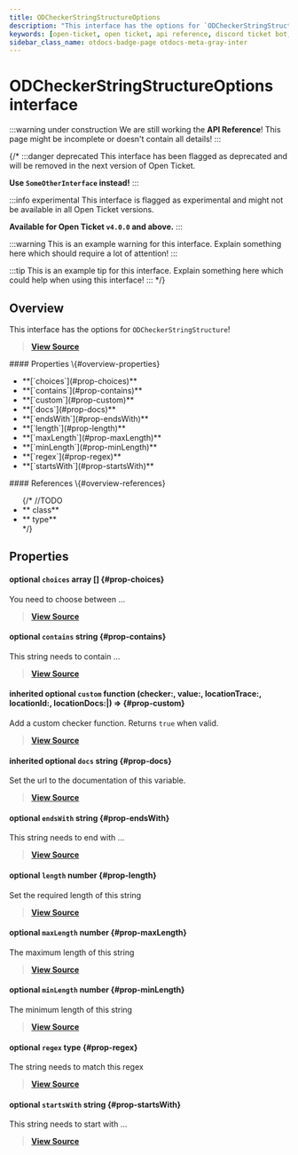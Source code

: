 ```yaml
---
title: ODCheckerStringStructureOptions
description: "This interface has the options for `ODCheckerStringStructure`!"
keywords: [open-ticket, open ticket, api reference, discord ticket bot, interface]
sidebar_class_name: otdocs-badge-page otdocs-meta-gray-inter
---
```

<head>
    <link rel="apple-touch-icon" href="/img/logo_vertical.png"/>
</head>

# ODCheckerStringStructureOptions <M color="gray">interface</M>

:::warning under construction
We are still working the **API Reference**! This page might be incomplete or doesn't contain all details!
:::

{/*
:::danger deprecated
This interface has been flagged as deprecated and will be removed in the next version of Open Ticket.

**Use `SomeOtherInterface` instead!**
:::

:::info experimental
This interface is flagged as experimental and might not be available in all Open Ticket versions.

**Available for Open Ticket `v4.0.0` and above.**
:::

:::warning
This is an example warning for this interface. Explain something here which should require a lot of attention!
:::

:::tip
This is an example tip for this interface. Explain something here which could help when using this interface!
:::
*/}

## Overview
This interface has the options for `ODCheckerStringStructure`!

> [**View Source**](https://otgithub.dj-dj.be/tree/main/src/core/api/modules/checker.ts#L482)

<FlexHorizontal>
<div style={{width:"50%"}} className="otdocs-flex-mobile-width">
    #### Properties \{#overview-properties}
    <ul>
        <li>**[`choices`](#prop-choices)**</li>
        <li>**[`contains`](#prop-contains)**</li>
        <li>**[`custom`](#prop-custom)**</li>
        <li>**[`docs`](#prop-docs)**</li>
        <li>**[`endsWith`](#prop-endsWith)**</li>
        <li>**[`length`](#prop-length)**</li>
        <li>**[`maxLength`](#prop-maxLength)**</li>
        <li>**[`minLength`](#prop-minLength)**</li>
        <li>**[`regex`](#prop-regex)**</li>
        <li>**[`startsWith`](#prop-startsWith)**</li>
    </ul>
</div>
<div style={{width:"50%"}} className="otdocs-flex-mobile-width">
    #### References \{#overview-references}
    <ul>
        {/*
        //TODO
        <li>**<code><ApiUrl url="class:ODId" label="api.ODId"/></code> <M color="purple">class</M>**</li>
        <li>**<code><ApiUrl url="type:ODExampleType" label="api.ODExampleType"/></code> <M color="brown">type</M>**</li>
        */}
    </ul>
</div>
</FlexHorizontal>

## Properties
<Divider></Divider>
#### <C color="pink">optional</C> `choices` <M color="pink">array</M> <ApiBlock><ApiUrl url="js:string" label="string"/>[]</ApiBlock> \{#prop-choices}
You need to choose between ...

> [**View Source**](https://otgithub.dj-dj.be/tree/main/src/core/api/modules/checker.ts#L496)

<Divider></Divider>
#### <C color="blue">optional</C> `contains` <M color="blue">string</M> <ApiBlock><ApiUrl url="js:string" label="string"/></ApiBlock> \{#prop-contains}
This string needs to contain ...

> [**View Source**](https://otgithub.dj-dj.be/tree/main/src/core/api/modules/checker.ts#L494)

<Divider></Divider>
#### <C color="orange">inherited</C> <C color="orange">optional</C> `custom` <M color="orange">function</M> <ApiBlock>(checker:<ApiUrl url="class:ODChecker" label="api.ODChecker"/>, value:<ApiUrl url="type:ODValidJsonType" label="api.ODValidJsonType"/>, locationTrace:<ApiUrl url="type:ODCheckerLocationTrace" label="api.ODCheckerLocationTrace"/>, locationId:<ApiUrl url="class:ODId" label="api.ODId"/>, locationDocs:<ApiUrl url="js:null" label="null"/>|<ApiUrl url="js:string" label="string"/>) => <ApiUrl url="js:boolean" label="boolean"/></ApiBlock> \{#prop-custom}
Add a custom checker function. Returns `true` when valid.

> [**View Source**](https://otgithub.dj-dj.be/tree/main/src/core/api/modules/checker.ts#L387)

<Divider></Divider>
#### <C color="blue">inherited</C> <C color="blue">optional</C> `docs` <M color="blue">string</M> <ApiBlock><ApiUrl url="js:string" label="string"/></ApiBlock> \{#prop-docs}
Set the url to the documentation of this variable.

> [**View Source**](https://otgithub.dj-dj.be/tree/main/src/core/api/modules/checker.ts#L389)

<Divider></Divider>
#### <C color="blue">optional</C> `endsWith` <M color="blue">string</M> <ApiBlock><ApiUrl url="js:string" label="string"/></ApiBlock> \{#prop-endsWith}
This string needs to end with ...

> [**View Source**](https://otgithub.dj-dj.be/tree/main/src/core/api/modules/checker.ts#L492)

<Divider></Divider>
#### <C color="green">optional</C> `length` <M color="green">number</M> <ApiBlock><ApiUrl url="js:number" label="number"/></ApiBlock> \{#prop-length}
Set the required length of this string

> [**View Source**](https://otgithub.dj-dj.be/tree/main/src/core/api/modules/checker.ts#L488)

<Divider></Divider>
#### <C color="green">optional</C> `maxLength` <M color="green">number</M> <ApiBlock><ApiUrl url="js:number" label="number"/></ApiBlock> \{#prop-maxLength}
The maximum length of this string

> [**View Source**](https://otgithub.dj-dj.be/tree/main/src/core/api/modules/checker.ts#L486)

<Divider></Divider>
#### <C color="green">optional</C> `minLength` <M color="green">number</M> <ApiBlock><ApiUrl url="js:number" label="number"/></ApiBlock> \{#prop-minLength}
The minimum length of this string

> [**View Source**](https://otgithub.dj-dj.be/tree/main/src/core/api/modules/checker.ts#L484)

<Divider></Divider>
#### <C color="brown">optional</C> `regex` <M color="brown">type</M> <ApiBlock><ApiUrl url="js:regex" label="RegExp"/></ApiBlock> \{#prop-regex}
The string needs to match this regex

> [**View Source**](https://otgithub.dj-dj.be/tree/main/src/core/api/modules/checker.ts#L498)

<Divider></Divider>
#### <C color="blue">optional</C> `startsWith` <M color="blue">string</M> <ApiBlock><ApiUrl url="js:string" label="string"/></ApiBlock> \{#prop-startsWith}
This string needs to start with ...

> [**View Source**](https://otgithub.dj-dj.be/tree/main/src/core/api/modules/checker.ts#L490)

<Divider></Divider>
